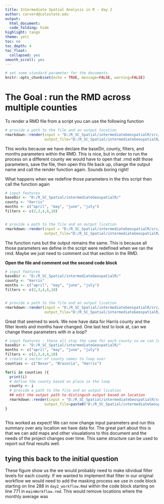 ```yaml
---
title: Intermediate Spatial Analysis in R - day 2
author: carverd@colostate.edu 
output:
  html_document:
  code_folding: hide
highlight: tango
theme: yeti
toc: no
toc_depth: 4
toc_float:
  collapsed: yes
smooth_scroll: yes
---
```


```r
# set some standard parameter for the documents. 
knitr::opts_chunk$set(echo = TRUE, message=FALSE, warning=FALSE)
```

# The Goal : run the RMD across multiple counties 

To render a RMD file from a script you can use the following function 

```r
# provide a path to the file and an output location 
rmarkdown::render(input = "D:/R_SC_Spatial/intermediateGeospatialR/src/countySummaries.Rmd",
                  output_file="D:/R_SC_Spatial/intermediateGeospatialR/src/summary_test")
```
This works because we have declare the baseDir, county, filters, and months parameters within the RMD. This is nice, but in order to run the process on a different county we would have to open that .rmd edit those parameters, save the file, then open this file back up, change the output name and call the render function again. Sounds boring right! 

What happens when we redefine those parameters in the this script then call the function again 

```r
# input features 
baseDir <- "D:/R_SC_Spatial/intermediateGeospatialR/"
county <- "Harris"
months <- c("april", "may", "june", "july")
filters <- c(2,3,4,6,10)


# provide a path to the file and an output lication 
rmarkdown::render(input = "D:/R_SC_Spatial/intermediateGeospatialR/src/countySummaries.Rmd",
                  output_file="D:/R_SC_Spatial/intermediateGeospatialR/src/summary_test_ 2")
```
The function runs but the output remains the same. This is because all those parameters we define in the script were redefined when we ran the rmd. Maybe we just need to comment out that section in the RMD. 

**Open the file and comment out the second code block**  

```r
# input features 
baseDir <- "D:/R_SC_Spatial/intermediateGeospatialR/"
county <- "Harris"
months <- c("april", "may", "june", "july")
filters <- c(2,3,4,6,10)


# provide a path to the file and an output lication 
rmarkdown::render(input = "D:/R_SC_Spatial/intermediateGeospatialR/src/countySummaries.Rmd",
                  output_file="D:/R_SC_Spatial/intermediateGeospatialR/src/summary_test_3")
```
Great that seemed to work. We now have data for Harris county and the filter levels and months have changed. One last test to look at, can we change these parameters with in a loop? 

```r
# input features : these all stay the same for each county so we can leave them as is 
baseDir <- "D:/R_SC_Spatial/intermediateGeospatialR/"
months <- c("april", "may", "june", "july")
filters <- c(2,3,4,6,10)
# create a vector of county names to loop over 
counties <- c("Bexar", "Brazoria", "Harris")

for(i in counties ){
  print(i)
  # define the county based on place in the loop 
  county <- i
  # provide a path to the file and an output lication
  ## edit the output path to distingush output based on location 
  rmarkdown::render(input = "D:/R_SC_Spatial/intermediateGeospatialR/src/countySummaries.Rmd",
                  output_file=paste0("D:/R_SC_Spatial/intermediateGeospatialR/src/summary_test_",i))
}
  
```

This worked as expect! We can now change input parameters and run this summary over any location we have data for. The great part about this is that we can add maps and other visualations to this document and the needs of the project changes over time. This same structure can be used to report out final results well. 


## tying this back to the initial question 

These figure show us the we would probably need to make idividual filter levels for each county. If we wanted to implement that filter in our original workflow we would need to add the masking process we use in code block starting on line 288 in `day2_workflow.Rmd` within the code block starting on line 771 in `mainWorkflow.rmd`. This would remove locations where the monthly average was 



